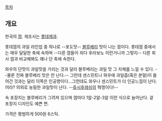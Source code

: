 [[목차]]

== 개요 ==

한국의 [[껌]]. 제조사는 [[롯데제과]].

롯데껌의 과일 라인업 중 하나로 --포도맛-- [[블루베리]] 맛이 나는 껌이다. 롯데껌 중에서는 매우 달달한 축에 속하며 --다른 껌들이 죄다 후라보노 이런거니까 그렇지-- 다른 회사 껌과 비교해봐도 꽤나 단 축에 속한다.

와우의 단맛이 과일맛을 가리는 것과 달리 블루베리는 과일 맛 그 자체를 느낄 수 있다. --물론 진짜 블루베리 맛은 안 난다.-- 그런데 센스민트나 와우에 과일즙(혹은 분말)이 들어간 것과는 달리 이쪽은 인공향이다...그런데도 와우나 센스민트가 더 인공느낌이 난다. 어라? 의외로 농밀한 과일맛이 난다. --[[쥬시후레쉬]]의 혁명이다!--

속 포장지는 블루베리가 그려져 있으며 껌마다 1알-2알-3알 이런 식으로 늘어난다. 겉 포장지 디자인도 예쁜 편.

가격은 평범하게 500원 6스틱.
